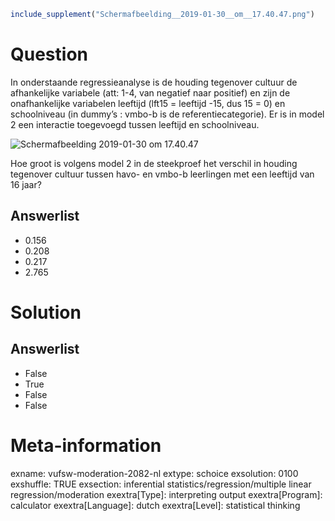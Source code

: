 ```{r, echo = FALSE, results = "hide"}
include_supplement("Schermafbeelding__2019-01-30__om__17.40.47.png")
```

Question
========
In onderstaande regressieanalyse is de houding tegenover cultuur de
afhankelijke variabele (att: 1-4, van negatief naar positief) en zijn de
onafhankelijke variabelen leeftijd (lft15 = leeftijd -15, dus 15 = 0) en
schoolniveau (in dummy’s : vmbo-b is de referentiecategorie). Er is in
model 2 een interactie toegevoegd tussen leeftijd en schoolniveau.  
  
<img src="Schermafbeelding__2019-01-30__om__17.40.47.png"
class="fr-fic fr-dii tvcss_2"
alt="Schermafbeelding 2019-01-30 om 17.40.47" />  
  
Hoe groot is volgens model 2 in de steekproef het verschil in houding
tegenover cultuur tussen havo- en vmbo-b leerlingen met een leeftijd van
16 jaar?

Answerlist
----------
* 0.156
* 0.208
* 0.217
* 2.765

Solution
========










Answerlist
----------
* False
* True
* False
* False

Meta-information
================
exname: vufsw-moderation-2082-nl
extype: schoice
exsolution: 0100
exshuffle: TRUE
exsection: inferential statistics/regression/multiple linear regression/moderation
exextra[Type]: interpreting output
exextra[Program]: calculator
exextra[Language]: dutch
exextra[Level]: statistical thinking

